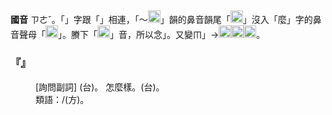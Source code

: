 
=={{ruby|怎|ㄗㄜˇ}}==



'''國音''' <rt>ㄗㄜˇ</rt>{{ruby|＝|ㄗㄣˇ}}。「{{ruby|怎|ㄗㄣˇ}}」字跟「{{ruby|麼|ㄇㄜ}}」相連，「～[[File:fa72.png|20px]]」韻的鼻音韻尾「[[File:fa49.png|20px]]」沒入「麼」字的鼻音聲母「[[File:fa43.png|20px]]」。賸下「[[File:fa63.png|20px]]」音，所以念{{ruby|「|ㄗㄜˇ}}」。又變{{ruby|「|ㄗㄜ}}<rt>ㆬ</rt>」→[[File:fa59.png|20px]][[File:fa63.png|20px]][[File:fa6f.png|20px]]。

    

==='''『{{ruby|怎|ㄗㄜˇ}}{{ruby|麼|ㄇㄜ}}』'''===
: [詢問副詞] (台){{ruby|按|ㄢ˪}}{{ruby|怎|ㄗㄨㆩˋ}}。 怎麼樣。(台){{ruby|按|ㄢ˪}}{{ruby|怎|ㄗㄨㆩˋ}}{{ruby|樣|ㄧㆧ˫}}{{ruby|/|ㄧㆫ˫}}。
:類語：{{ruby|咋|ㄗㄚˇ}}/{{ruby|<mark>&#xf9b49;</mark>|ㄓㄚˇ}}(方)。
:
    
